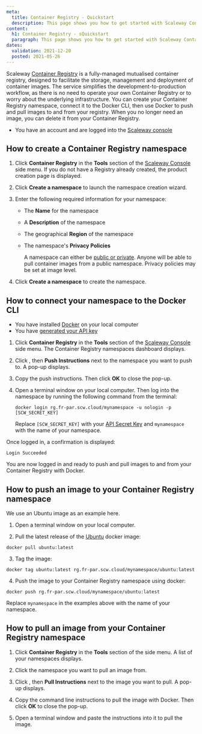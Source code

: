 ```yaml
---
meta:
  title: Container Registry - Quickstart
  description: This page shows you how to get started with Scaleway Container Registry.
content:
  h1: Container Registry - sQuickstart
  paragraph: This page shows you how to get started with Scaleway Container Registry.
dates:
  validation: 2021-12-20
  posted: 2021-05-26
---
```


Scaleway [Container Registry](/compute/container-registry/concepts/#container-registry) is a fully-managed mutualised container registry, designed to facilitate the storage, management and deployment of container images. The service simplifies the development-to-production workflow, as there is no need to operate your own Container Registry or to worry about the underlying infrastructure. You can create your Container Registry namespace, connect it to the Docker CLI, then use Docker to push and pull images to and from your registry. When you no longer need an image, you can delete it from your Container Registry.

<Message type="requirement">

  - You have an account and are logged into the [Scaleway console](https://console.scaleway.com) 

</Message>

## How to create a Container Registry namespace

1. Click **Container Registry** in the **Tools** section of the [Scaleway Console](https://console.scaleway.com) side menu. If you do not have a Registry already created, the product creation page is displayed.

2. Click **Create a namespace** to launch the namespace creation wizard.

3. Enter the following required information for your namespace:
    * The **Name** for the namespace
    * A **Description** of the namespace 
    * The geographical **Region** of the namespace
    * The namespace's **Privacy Policies**

      <Message type="note">

      A namespace can either be [public or private](/compute/container-registry/concepts#namespace-privacy-policies). Anyone will be able to pull container images from a public namespace. Privacy policies may be set at image level.

      </Message>

4. Click **Create a namespace** to create the namespace.

## How to connect your namespace to the Docker CLI

<Message type="requirement">

- You have installed [Docker](https://www.docker.com/) on your local computer
- You have [generated your API key](/console/my-project/how-to/generate-api-key/)

</Message>

1. Click **Container Registry** in the **Tools** section of the [Scaleway Console](https://console.scaleway.com) side menu. The Container Registry namespaces dashboard displays.

2. Click <Icon name="more" />, then **Push Instructions** next to the namespace you want to push to. A pop-up displays.

3. Copy the push instructions. Then click **OK** to close the pop-up.

4. Open a terminal window on your local computer. Then log into the namespace by running the following command from the terminal:
    ```
    docker login rg.fr-par.scw.cloud/mynamespace -u nologin -p [SCW_SECRET_KEY]
    ```
    <Message type="important">

    Replace `[SCW_SECRET_KEY]` with your [API Secret Key](/console/my-project/how-to/generate-api-key/) and `mynamespace` with the name of your namespace.

    </Message>
    
  Once logged in, a confirmation is displayed:

  ```
  Login Succeeded
  ```

  You are now logged in and ready to push and pull images to and from your Container Registry with Docker.


## How to push an image to your Container Registry namespace

<Message type="note">

We use an Ubuntu image as an example here.

</Message>

1. Open a terminal window on your local computer. 

2. Pull the latest release of the [Ubuntu](https://hub.docker.com/_/ubuntu/) docker image:
  ```
  docker pull ubuntu:latest
  ```

3. Tag the image:
  ```
  docker tag ubuntu:latest rg.fr-par.scw.cloud/mynamespace/ubuntu:latest
  ```

4. Push the image to your Container Registry namespace using docker:
  ```
  docker push rg.fr-par.scw.cloud/mynamespace/ubuntu:latest
  ```

<Message type="important">

Replace `mynamespace` in the examples above with the name of your namespace.

</Message>


## How to pull an image from your Container Registry namespace

1. Click **Container Registry** in the **Tools** section of the side menu. A list of your namespaces displays.

2. Click the namespace you want to pull an image from.

3. Click <Icon name="more" />, then **Pull Instructions** next to the image you want to pull. A pop-up displays.

4. Copy the command line instructions to pull the image with Docker. Then click **OK** to close the pop-up.

5. Open a terminal window and paste the instructions into it to pull the image.
